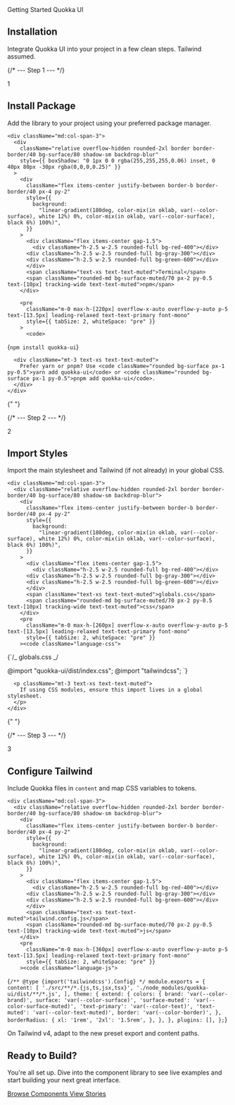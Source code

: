 
<Meta title="Introduction/Installation" />

<section className="relative isolate overflow-hidden rounded-3xl border border-border/40 bg-surface p-10 shadow-sm mb-10">
  <div
    className="pointer-events-none absolute -inset-24 -z-10 blur-3xl opacity-70"
    style={{
      background:
        "radial-gradient(1200px 400px at 10% 10%, color-mix(in oklab, var(--color-brand), white 70%) 0%, transparent 60%), radial-gradient(800px 300px at 95% 0%, color-mix(in oklab, var(--color-brand), black 72%) 0%, transparent 60%)",
    }}
  />
  <div className="space-y-4">
    <div className="inline-flex items-center gap-2 rounded-full border border-border/40 bg-surface-muted/60 px-3 py-1 text-xs text-text-muted">
      <span>Getting Started</span>
      <span className="h-1 w-1 rounded-full bg-border" />
      <span>Quokka UI</span>
    </div>
    <h1 className="m-0 text-4xl font-extrabold leading-tight tracking-tight text-text-primary sm:text-5xl">
      Installation
    </h1>
    <p className="m-0 max-w-[70ch] text-base sm:text-lg text-text-muted">
      Integrate Quokka UI into your project in a few clean steps. Tailwind
      assumed.
    </p>
  </div>
</section>

<div className="flex flex-col gap-16 mt-10">

{/* --- Step 1 --- */}

  <div className="grid items-start gap-8 md:grid-cols-4">
    <div className="md:col-span-1">
      <div className="flex items-center gap-3">
        <div className="flex h-8 w-8 items-center justify-center rounded-lg bg-brand/15 text-sm font-bold text-brand">1</div>
        <h2 className="m-0 text-xl font-semibold text-text-primary">Install Package</h2>
      </div>
      <p className="mt-3 text-text-muted">
        Add the library to your project using your preferred package manager.
      </p>
    </div>

    <div className="md:col-span-3">
      <div
        className="relative overflow-hidden rounded-2xl border border-border/40 bg-surface/80 shadow-sm backdrop-blur"
        style={{ boxShadow: "0 1px 0 0 rgba(255,255,255,0.06) inset, 0 40px 80px -30px rgba(0,0,0,0.25)" }}
      >
        <div
          className="flex items-center justify-between border-b border-border/40 px-4 py-2"
          style={{
            background:
              "linear-gradient(180deg, color-mix(in oklab, var(--color-surface), white 12%) 0%, color-mix(in oklab, var(--color-surface), black 6%) 100%)",
          }}
        >
          <div className="flex items-center gap-1.5">
            <div className="h-2.5 w-2.5 rounded-full bg-red-400"></div>
          <div className="h-2.5 w-2.5 rounded-full bg-gray-300"></div>
          <div className="h-2.5 w-2.5 rounded-full bg-green-600"></div>
          </div>
          <span className="text-xs text-text-muted">Terminal</span>
          <span className="rounded-md bg-surface-muted/70 px-2 py-0.5 text-[10px] tracking-wide text-text-muted">npm</span>
        </div>

        <pre
          className="m-0 max-h-[220px] overflow-x-auto overflow-y-auto p-5 text-[13.5px] leading-relaxed text-text-primary font-mono"
          style={{ tabSize: 2, whiteSpace: "pre" }}
        >
          <code>

{`npm install quokka-ui`}

</code>
</pre>
</div>

      <div className="mt-3 text-xs text-text-muted">
        Prefer yarn or pnpm? Use <code className="rounded bg-surface px-1 py-0.5">yarn add quokka-ui</code> or <code className="rounded bg-surface px-1 py-0.5">pnpm add quokka-ui</code>.
      </div>
    </div>

  </div>

{" "}

<div className="h-px w-full border-t border-dashed border-border/60" />

{/* --- Step 2 --- */}

  <div className="grid items-start gap-8 md:grid-cols-4">
    <div className="md:col-span-1">
      <div className="flex items-center gap-3">
        <div className="flex h-8 w-8 items-center justify-center rounded-lg bg-brand/15 text-sm font-bold text-brand">2</div>
        <h2 className="m-0 text-xl font-semibold text-text-primary">Import Styles</h2>
      </div>
      <p className="mt-3 text-text-muted">
        Import the main stylesheet and Tailwind (if not already) in your global CSS.
      </p>
    </div>

    <div className="md:col-span-3">
      <div className="relative overflow-hidden rounded-2xl border border-border/40 bg-surface/80 shadow-sm backdrop-blur">
        <div
          className="flex items-center justify-between border-b border-border/40 px-4 py-2"
          style={{
            background:
              "linear-gradient(180deg, color-mix(in oklab, var(--color-surface), white 12%) 0%, color-mix(in oklab, var(--color-surface), black 6%) 100%)",
          }}
        >
          <div className="flex items-center gap-1.5">
            <div className="h-2.5 w-2.5 rounded-full bg-red-400"></div>
          <div className="h-2.5 w-2.5 rounded-full bg-gray-300"></div>
          <div className="h-2.5 w-2.5 rounded-full bg-green-600"></div>
          </div>
          <span className="text-xs text-text-muted">globals.css</span>
          <span className="rounded-md bg-surface-muted/70 px-2 py-0.5 text-[10px] tracking-wide text-text-muted">css</span>
        </div>
        <pre
          className="m-0 max-h-[260px] overflow-x-auto overflow-y-auto p-5 text-[13.5px] leading-relaxed text-text-primary font-mono"
          style={{ tabSize: 2, whiteSpace: "pre" }}
        ><code className="language-css">

{`/_ globals.css _/

@import "quokka-ui/dist/index.css";
@import "tailwindcss";
`}

</code></pre>
</div>

      <p className="mt-3 text-xs text-text-muted">
        If using CSS modules, ensure this import lives in a global stylesheet.
      </p>
    </div>

  </div>

{" "}

<div className="h-px w-full border-t border-dashed border-border/60" />

{/* --- Step 3 --- */}

  <div className="grid items-start gap-8 md:grid-cols-4">
    <div className="md:col-span-1">
      <div className="flex items-center gap-3">
        <div className="flex h-8 w-8 items-center justify-center rounded-lg bg-brand/15 text-sm font-bold text-brand">3</div>
        <h2 className="m-0 text-xl font-semibold text-text-primary">Configure Tailwind</h2>
      </div>
      <p className="mt-3 text-text-muted">
        Include Quokka files in <code className="rounded bg-surface px-1 py-0.5">content</code> and map CSS variables to tokens.
      </p>
    </div>

    <div className="md:col-span-3">
      <div className="relative overflow-hidden rounded-2xl border border-border/40 bg-surface/80 shadow-sm backdrop-blur">
        <div
          className="flex items-center justify-between border-b border-border/40 px-4 py-2"
          style={{
            background:
              "linear-gradient(180deg, color-mix(in oklab, var(--color-surface), white 12%) 0%, color-mix(in oklab, var(--color-surface), black 6%) 100%)",
          }}
        >
          <div className="flex items-center gap-1.5">
            <div className="h-2.5 w-2.5 rounded-full bg-red-400"></div>
          <div className="h-2.5 w-2.5 rounded-full bg-gray-300"></div>
          <div className="h-2.5 w-2.5 rounded-full bg-green-600"></div>
          </div>
          <span className="text-xs text-text-muted">tailwind.config.js</span>
          <span className="rounded-md bg-surface-muted/70 px-2 py-0.5 text-[10px] tracking-wide text-text-muted">js</span>
        </div>
        <pre
          className="m-0 max-h-[360px] overflow-x-auto overflow-y-auto p-5 text-[13.5px] leading-relaxed text-text-primary font-mono"
          style={{ tabSize: 2, whiteSpace: "pre" }}
        ><code className="language-js">

{`/** @type {import('tailwindcss').Config} */
module.exports = {
  content: [
    './src/**/*.{js,ts,jsx,tsx}',
    './node_modules/quokka-ui/dist/**/*.js',
  ],
  theme: {
    extend: {
      colors: {
        brand: 'var(--color-brand)',
        surface: 'var(--color-surface)',
        'surface-muted': 'var(--color-surface-muted)',
        'text-primary': 'var(--color-text)',
        'text-muted': 'var(--color-text-muted)',
        border: 'var(--color-border)',
      },
      borderRadius: {
        xl: '1rem',
        '2xl': '1.5rem',
      },
    },
  },
  plugins: [],
};`}

</code></pre>
</div>
<p className="mt-3 text-xs text-text-muted">
On Tailwind v4, adapt to the new preset export and content paths.
</p>
</div>

  </div>
</div>

<section className="relative mt-20 overflow-hidden rounded-3xl border border-border/40 bg-surface p-10 text-center shadow-sm">
  <div
    className="pointer-events-none absolute inset-x-0 bottom-0 h-1/2"
    style={{
      background:
        "linear-gradient(to top, color-mix(in oklab, var(--color-brand), white 85%), transparent)",
    }}
  />
  <h2
    className="m-0 font-extrabold tracking-tight text-text-primary brand-header"
    style={{ fontSize: "50px !important", lineHeight: "2.5rem" }}
  >
    Ready to Build?
  </h2>
  <p
    className="mt-4 max-w-xl text-lg text-text-muted"
    style={{ margin: "1rem auto 0 auto" }}
  >
    You're all set up. Dive into the component library to see live examples and
    start building your next great interface.
  </p>

  <div className="relative z-10 mt-8 flex justify-center gap-3">
    <a
      href="?path=/docs/components-button--docs"
      className="inline-flex h-11 items-center justify-center rounded-md bg-brand px-8 text-lg font-medium text-white shadow-sm transition-transform hover:scale-105"
    >
      Browse Components
    </a>
    <a
      href="?path=/story/*"
      className="inline-flex h-11 items-center justify-center rounded-md bg-surface-muted px-8 text-lg font-medium text-text-primary shadow-sm transition-colors hover:bg-surface-muted/80"
    >
      View Stories
    </a>
  </div>
</section>
